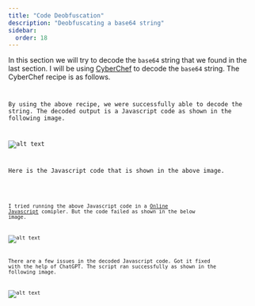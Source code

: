 ```yaml
---
title: "Code Deobfuscation"
description: "Deobfuscating a base64 string"
sidebar:
  order: 18
---
```



In this section we will try to decode the `base64` string that we found in the last section. I will be using [CyberChef](https://gchq.github.io/CyberChef/) to decode the `base64` string. The CyberChef recipe is as follows.

<Code
  lang="plaintext"
  title="CyberChef Recipe URL"
  code="https://gchq.github.io/CyberChef/#recipe=From_Base64('A-Za-z0-9%2B/%3D',true,false)Microsoft_Script_Decoder()JavaScript_Beautify('%5C%5Ct','Auto',true,true)"
/>

By using the above recipe, we were successfully able to decode the string. The decoded output is a Javascript code as shown in the following image.

![alt text](../../assets/image-82.png)

Here is the Javascript code that is shown in the above image.

<Code
  lang="javascript"
  title="Javascript"
  code={CodeDeobfuscationJavascriptCode}
/>

I tried running the above Javascript code in a [Online Javascript](https://www.programiz.com/javascript/online-compiler/) comipler. But the code failed as shown in the below image.

![alt text](../../assets/image-83.png)

There are a few issues in the decoded Javascript code. Got it fixed with the help of ChatGPT. The script ran successfully as shown in the following image.

![alt text](../../assets/image-84.png)
